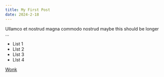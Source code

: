 ```yaml
---
title: My First Post
date: 2024-2-18
---
```


Ullamco et nostrud magna commodo nostrud maybe this should be longer ...

- List 1
- LIst 2
- LIst 3
- LIst 4

[Wonk](https://wonk.com)
